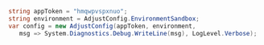 ```c#
string appToken = "hmqwpvspxnuo";
string environment = AdjustConfig.EnvironmentSandbox;
var config = new AdjustConfig(appToken, environment,
   msg => System.Diagnostics.Debug.WriteLine(msg), LogLevel.Verbose);
```
